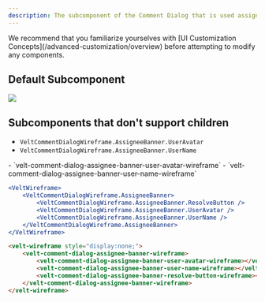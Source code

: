 ```yaml
---
description: The subcomponent of the Comment Dialog that is used assign a Comment as a task
---
```


<Note>
We recommend that you familiarize yourselves with [UI Customization Concepts](/advanced-customization/overview) before attempting to modify any components.
</Note>


## Default Subcomponent

![](/images/customization/velt-comment-dialog-sub-3.png)

## Subcomponents that don't support children

<Tabs>
<Tab title="React / Next.js">

- `VeltCommentDialogWireframe.AssigneeBanner.UserAvatar`
- `VeltCommentDialogWireframe.AssigneeBanner.UserName`

</Tab>
<Tab title="Other Frameworks">
- `velt-comment-dialog-assignee-banner-user-avatar-wireframe`
- `velt-comment-dialog-assignee-banner-user-name-wireframe`

</Tab>

</Tabs>

<RequestExample>

```jsx "React / Next.js"
<VeltWireframe>
    <VeltCommentDialogWireframe.AssigneeBanner>
        <VeltCommentDialogWireframe.AssigneeBanner.ResolveButton />
        <VeltCommentDialogWireframe.AssigneeBanner.UserAvatar />
        <VeltCommentDialogWireframe.AssigneeBanner.UserName />
    </VeltCommentDialogWireframe.AssigneeBanner>
</VeltWireframe>
```

```HTML HTML
<velt-wireframe style="display:none;">
    <velt-comment-dialog-assignee-banner-wireframe>
        <velt-comment-dialog-assignee-banner-user-avatar-wireframe></velt-comment-dialog-assignee-banner-user-avatar-wireframe>
        <velt-comment-dialog-assignee-banner-user-name-wireframe></velt-comment-dialog-assignee-banner-user-name-wireframe>
        <velt-comment-dialog-assignee-banner-resolve-button-wireframe></velt-comment-dialog-assignee-banner-resolve-button-wireframe>
    </velt-comment-dialog-assignee-banner-wireframe>
</velt-wireframe>
```
</RequestExample>


